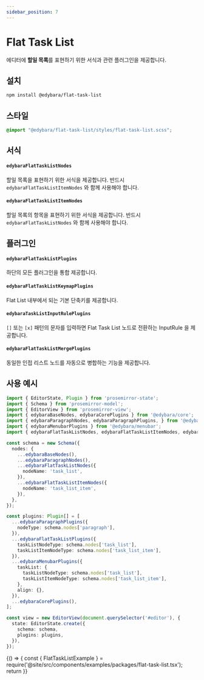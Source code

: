 ```yaml
---
sidebar_position: 7
---
```


# Flat Task List

에디터에 **할일 목록**를 표현하기 위한 서식과 관련 플러그인을 제공합니다.

## 설치

```bash
npm install @edybara/flat-task-list
```

## 스타일

```css title="src/index.scss"
@import "@edybara/flat-task-list/styles/flat-task-list.scss";
```

## 서식

#### `edybaraFlatTaskListNodes`

할일 목록을 표현하기 위한 서식을 제공합니다. 반드시 `edybaraFlatTaskListItemNodes` 와 함께 사용해야 합니다.

#### `edybaraFlatTaskListItemNodes`

할일 목록의 항목을 표현하기 위한 서식을 제공합니다. 반드시 `edybaraFlatTaskListNodes` 와 함께 사용해야 합니다.

## 플러그인

#### `edybaraFlatTaskListPlugins`

하단의 모든 플러그인을 통합 제공합니다.

#### `edybaraFlatTaskListKeymapPlugins`

Flat List 내부에서 되는 기본 단축키를 제공합니다.

#### `edybaraTaskListInputRulePlugins`

`[]` 또는 `[x]` 패턴의 문자를 입력하면 Flat Task List 노드로 전환하는 InputRule 을 제공합니다.

#### `edybaraFlatTaskListMergePlugins`

동일한 인접 리스트 노드를 자동으로 병합하는 기능을 제공합니다.

## 사용 예시

```typescript title="src/index.ts"
import { EditorState, Plugin } from 'prosemirror-state';
import { Schema } from 'prosemirror-model';
import { EditorView } from 'prosemirror-view';
import { edybaraBaseNodes, edybaraCorePlugins } from '@edybara/core';
import { edybaraParagraphNodes, edybaraParagraphPlugins, } from '@edybara/paragraph';
import { edybaraMenubarPlugins } from '@edybara/menubar';
import { edybaraFlatTaskListNodes, edybaraFlatTaskListItemNodes, edybaraFlatTaskListPlugins } from '@edybara/flat-task-list';

const schema = new Schema({
  nodes: {
    ...edybaraBaseNodes(),
    ...edybaraParagraphNodes(),
    ...edybaraFlatTaskListNodes({
      nodeName: 'task_list',
    }),
    ...edybaraFlatTaskListItemNodes({
      nodeName: 'task_list_item',
    }),
  },
});

const plugins: Plugin[] = [
  ...edybaraParagraphPlugins({
    nodeType: schema.nodes['paragraph'],
  }),
  ...edybaraFlatTaskListPlugins({
    taskListNodeType: schema.nodes['task_list'],
    taskListItemNodeType: schema.nodes['task_list_item'],
  }),
  ...edybaraMenubarPlugins({
    taskList: {
      taskListNodeType: schema.nodes['task_list'],
      taskListItemNodeType: schema.nodes['task_list_item'],
    },
    align: {},
  }),
  ...edybaraCorePlugins(),
];

const view = new EditorView(document.querySelector('#editor'), {
  state: EditorState.create({
    schema: schema,
    plugins: plugins,
  }),
});
```

<BrowserOnly>
  {() => {
    const { FlatTaskListExample } = require('@site/src/components/examples/packages/flat-task-list.tsx');
    return <FlatTaskListExample />
  }}
</BrowserOnly>

